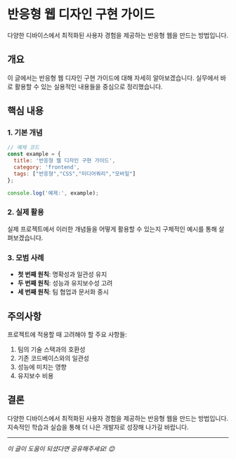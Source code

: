 # 반응형 웹 디자인 구현 가이드

다양한 디바이스에서 최적화된 사용자 경험을 제공하는 반응형 웹을 만드는 방법입니다.

## 개요

이 글에서는 반응형 웹 디자인 구현 가이드에 대해 자세히 알아보겠습니다. 실무에서 바로 활용할 수 있는 실용적인 내용들을 중심으로 정리했습니다.

## 핵심 내용

### 1. 기본 개념

```javascript
// 예제 코드
const example = {
  title: '반응형 웹 디자인 구현 가이드',
  category: 'frontend',
  tags: ["반응형","CSS","미디어쿼리","모바일"]
};

console.log('예제:', example);
```

### 2. 실제 활용

실제 프로젝트에서 이러한 개념들을 어떻게 활용할 수 있는지 구체적인 예시를 통해 살펴보겠습니다.

### 3. 모범 사례

- **첫 번째 원칙**: 명확성과 일관성 유지
- **두 번째 원칙**: 성능과 유지보수성 고려
- **세 번째 원칙**: 팀 협업과 문서화 중시

## 주의사항

프로젝트에 적용할 때 고려해야 할 주요 사항들:

1. 팀의 기술 스택과의 호환성
2. 기존 코드베이스와의 일관성
3. 성능에 미치는 영향
4. 유지보수 비용

## 결론

다양한 디바이스에서 최적화된 사용자 경험을 제공하는 반응형 웹을 만드는 방법입니다. 지속적인 학습과 실습을 통해 더 나은 개발자로 성장해 나가길 바랍니다.

---

*이 글이 도움이 되셨다면 공유해주세요! 😊*
